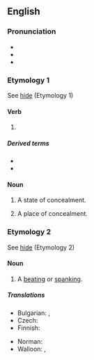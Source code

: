 ==English==

===Pronunciation===
* {{IPA|en|/ˈhaɪdɪŋ/}}
* {{audio|en|en-us-hiding.ogg|Audio (US)}}
* {{rhymes|en|aɪdɪŋ}}

===Etymology 1===
See [[hide#Etymology 1|hide]] (Etymology 1)

====Verb====
{{head|en|verb form}}

# {{present participle of|en|hide|nocat=1}}

=====Derived terms=====
* {{l|en|hiding place}}
* {{l|en|in hiding}}

====Noun====
{{en-noun|-|s}}

# {{lb|en|uncountable}} A state of concealment.
#: {{ux|en|After the leaked scandalous stories about his personal life, the celebrity remained '''in hiding''' for a few weeks.}}
# {{lb|en|countable}} A place of concealment.

===Etymology 2===
See [[hide#Etymology 2|hide]] (Etymology 2)

====Noun====
{{en-noun|~}}

# {{lb|en|colloquial|countable}} A [[beating]] or [[spanking]].

=====Translations=====
{{trans-top|A beating or spanking}}
* Bulgarian: {{t+|bg|бой|m}}, {{t+|bg|пердах|m}}
* Czech: {{t|cs|výprask|m}}
* Finnish: {{t+|fi|selkäsauna}}
{{trans-mid}}
* Norman: {{t|nrf|ronde|f}}
* Walloon: {{t+|wa|dôpinne|f}}, {{t+|wa|deguzene|f}}
{{trans-bottom}}